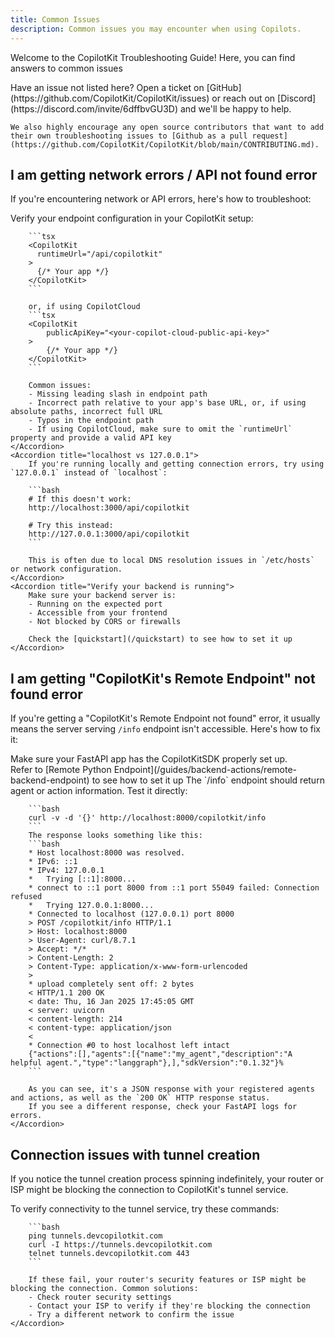 ```yaml
---
title: Common Issues
description: Common issues you may encounter when using Copilots.
---
```



Welcome to the CopilotKit Troubleshooting Guide! Here, you can find answers to common issues

<Callout>
    Have an issue not listed here? Open a ticket on [GitHub](https://github.com/CopilotKit/CopilotKit/issues) or reach out on [Discord](https://discord.com/invite/6dffbvGU3D)
    and we'll be happy to help.

    We also highly encourage any open source contributors that want to add their own troubleshooting issues to [Github as a pull request](https://github.com/CopilotKit/CopilotKit/blob/main/CONTRIBUTING.md).

</Callout>

## I am getting network errors / API not found error

If you're encountering network or API errors, here's how to troubleshoot:

<Accordions>
    <Accordion title="Check your endpoint configuration">
        Verify your endpoint configuration in your CopilotKit setup:

        ```tsx
        <CopilotKit
          runtimeUrl="/api/copilotkit"
        >
          {/* Your app */}
        </CopilotKit>
        ```

        or, if using CopilotCloud
        ```tsx
        <CopilotKit
            publicApiKey="<your-copilot-cloud-public-api-key>"
        >
            {/* Your app */}
        </CopilotKit>
        ```

        Common issues:
        - Missing leading slash in endpoint path
        - Incorrect path relative to your app's base URL, or, if using absolute paths, incorrect full URL
        - Typos in the endpoint path
        - If using CopilotCloud, make sure to omit the `runtimeUrl` property and provide a valid API key
    </Accordion>
    <Accordion title="localhost vs 127.0.0.1">
        If you're running locally and getting connection errors, try using `127.0.0.1` instead of `localhost`:

        ```bash
        # If this doesn't work:
        http://localhost:3000/api/copilotkit

        # Try this instead:
        http://127.0.0.1:3000/api/copilotkit
        ```

        This is often due to local DNS resolution issues in `/etc/hosts` or network configuration.
    </Accordion>
    <Accordion title="Verify your backend is running">
        Make sure your backend server is:
        - Running on the expected port
        - Accessible from your frontend
        - Not blocked by CORS or firewalls

        Check the [quickstart](/quickstart) to see how to set it up
    </Accordion>

</Accordions>

## I am getting "CopilotKit's Remote Endpoint" not found error

If you're getting a "CopilotKit's Remote Endpoint not found" error, it usually means the server serving `/info` endpoint isn't accessible. Here's how to fix it:

<Accordions>
    <Accordion title="Check your FastAPI setup (if using python's FastAPI)">
        Make sure your FastAPI app has the CopilotKitSDK properly set up.<br/>
        Refer to [Remote Python Endpoint](/guides/backend-actions/remote-backend-endpoint) to see how to set it up
    </Accordion>
    <Accordion title="Test your endpoint">
        The `/info` endpoint should return agent or action information. Test it directly:

        ```bash
        curl -v -d '{}' http://localhost:8000/copilotkit/info
        ```
        The response looks something like this:
        ```bash
        * Host localhost:8000 was resolved.
        * IPv6: ::1
        * IPv4: 127.0.0.1
        *   Trying [::1]:8000...
        * connect to ::1 port 8000 from ::1 port 55049 failed: Connection refused
        *   Trying 127.0.0.1:8000...
        * Connected to localhost (127.0.0.1) port 8000
        > POST /copilotkit/info HTTP/1.1
        > Host: localhost:8000
        > User-Agent: curl/8.7.1
        > Accept: */*
        > Content-Length: 2
        > Content-Type: application/x-www-form-urlencoded
        >
        * upload completely sent off: 2 bytes
        < HTTP/1.1 200 OK
        < date: Thu, 16 Jan 2025 17:45:05 GMT
        < server: uvicorn
        < content-length: 214
        < content-type: application/json
        <
        * Connection #0 to host localhost left intact
        {"actions":[],"agents":[{"name":"my_agent","description":"A helpful agent.","type":"langgraph"},],"sdkVersion":"0.1.32"}%
        ```

        As you can see, it's a JSON response with your registered agents and actions, as well as the `200 OK` HTTP response status.
        If you see a different response, check your FastAPI logs for errors.
    </Accordion>

</Accordions>

## Connection issues with tunnel creation

If you notice the tunnel creation process spinning indefinitely, your router or ISP might be blocking the connection to CopilotKit's tunnel service.

<Accordions>
    <Accordion title="Router or ISP blocking tunnel connections">
        To verify connectivity to the tunnel service, try these commands:

        ```bash
        ping tunnels.devcopilotkit.com
        curl -I https://tunnels.devcopilotkit.com
        telnet tunnels.devcopilotkit.com 443
        ```

        If these fail, your router's security features or ISP might be blocking the connection. Common solutions:
        - Check router security settings
        - Contact your ISP to verify if they're blocking the connection
        - Try a different network to confirm the issue
    </Accordion>

</Accordions>
